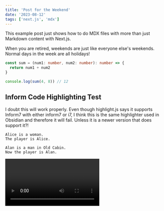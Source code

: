 ```yaml
---
title: 'Post for the Weekend'
date: '2023-08-12'
tags: ['next.js', 'mdx']
---
```


This example post just shows how to do MDX files with more than just Markdown content with Next.js.

When you are retired, weekends are just like everyone else's weekends. Normal days in the week are all holidays!

```typescript
const sum = (num1: number, num2: number): number => {
  return num1 + num2
}

console.log(sum(4, 8)) // 12
```

## Inform Code Highlighting Test

I doubt this will work properly. Even though highlight.js says it supports Inform7 with either inform7 or i7, I think this is the same highlighter used in Obsidian and therefore it will fail. Unless it is a newer version that does support it?!

```inform7
Alice is a woman.
The player is Alice.

Alan is a man in Old Cabin.
Now the player is Alan.
```

<Video id='6h649f2fB9Q' />
